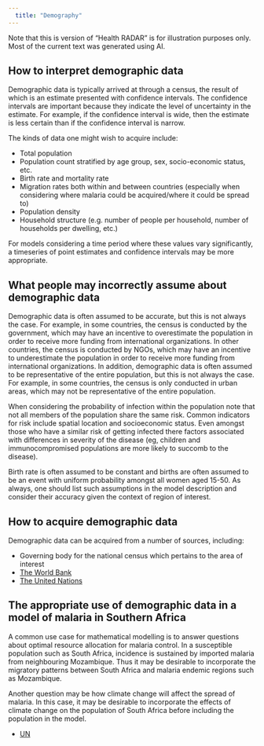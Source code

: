 ```yaml
---
  title: "Demography"
---
```


:::{.callout-warning}
Note that this is version of "Health RADAR" is for illustration purposes only. 
Most of the current text was generated using AI.
:::

## How to interpret demographic data

Demographic data is typically arrived at through a census, the result of which is an estimate presented with confidence intervals. The confidence intervals are important because they indicate the level of uncertainty in the estimate. For example, if the confidence interval is wide, then the estimate is less certain than if the confidence interval is narrow.

The kinds of data one might wish to acquire include:

* Total population
* Population count stratified by age group, sex, socio-economic status, etc.
* Birth rate and mortality rate
* Migration rates both within and between countries (especially when considering where malaria could be acquired/where it could be spread to)
* Population density
* Household structure (e.g. number of people per household, number of households per dwelling, etc.)

For models considering a time period where these values vary significantly, a timeseries of point estimates and confidence intervals may be more appropriate.

##  What people may incorrectly assume about demographic data

Demographic data is often assumed to be accurate, but this is not always the case. For example, in some countries, the census is conducted by the government, which may have an incentive to overestimate the population in order to receive more funding from international organizations.
In other countries, the census is conducted by NGOs, which may have an incentive to underestimate the population in order to receive more funding from international organizations. 
In addition, demographic data is often assumed to be representative of the entire population, but this is not always the case. For example, in some countries, the census is only conducted in urban areas, which may not be representative of the entire population.

When considering the probability of infection within the population note that not all members of the population share the same risk. Common indicators for risk include spatial location and socioeconomic status. Even amongst those who have a similar risk of getting infected there factors associated with differences in severity of the disease (eg, children and immunocompromised populations are more likely to succomb to the disease).

Birth rate is often assumed to be constant and births are often assumed to be an event with uniform probability amongst all women aged 15-50. As always, one should list such assumptions in the model description and consider their accuracy given the context of region of interest.


##  How to acquire demographic data

Demographic data can be acquired from a number of sources, including:
  
* Governing body for the national census which pertains to the area of interest
* [The World Bank](https://data.worldbank.org/indicator/SP.POP.TOTL)
* [The United Nations](https://population.un.org/wpp/Download/Standard/Population/)

##  The appropriate use of demographic data in a model of malaria in Southern Africa

A common use case for mathematical modelling is to answer questions about optimal resource allocation for malaria control. In a susceptible population such as South Africa, incidence is sustained by imported malaria from neighbouring Mozambique. Thus it may be desirable to incorporate the migratory patterns between South Africa and malaria endemic regions such as Mozambique.

Another question may be how climate change will affect the spread of malaria. In this case, it may be desirable to incorporate the effects of climate change on the population of South Africa before including the population in the model.

* [UN](/datasets/population_un.html)